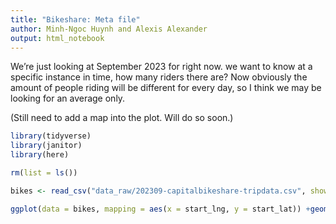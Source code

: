 ```yaml
---
title: "Bikeshare: Meta file"
author: Minh-Ngoc Huynh and Alexis Alexander
output: html_notebook
---
```


We're just looking at September 2023 for right now. we want to know at a specific instance in time, how many riders there are? Now obviously the amount of people riding will be different for every day, so I think we may be looking for an average only.

(Still need to add a map into the plot. Will do so soon.)

```r
library(tidyverse)
library(janitor)
library(here)

rm(list = ls())

bikes <- read_csv("data_raw/202309-capitalbikeshare-tripdata.csv", show_col_types = FALSE) %>% clean_names()

ggplot(data = bikes, mapping = aes(x = start_lng, y = start_lat)) +geom_point()
```


